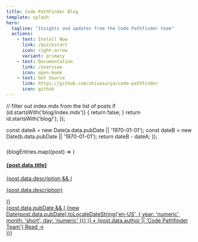 ```yaml
---
title: Code PathFinder Blog
template: splash
hero:
  tagline: "Insights and updates from the Code Pathfinder team"
  actions:
    - text: Install Now
      link: /quickstart
      icon: right-arrow
      variant: primary
    - text: Documentation
      link: /overview
      icon: open-book
    - text: Get Source
      link: https://github.com/shivasurya/code-pathfinder
      icon: github
---
```



  // filter out index.mdx from the list of posts
  if (id.startsWith('blog/index.mdx')) {
    return false;
  }
  return id.startsWith('blog/');
});

  const dateA = new Date(a.data.pubDate || '1970-01-01');
  const dateB = new Date(b.data.pubDate || '1970-01-01');
  return dateB - dateA;
});

<PostHogLayout />
<div class="blog-grid" style="margin-top: 1.5rem;">
  {blogEntries.map((post) => (
    <div class="blog-card">
      <a class="blog-card-link" href={`/${post.slug}`}>
        <h4>{post.data.title}</h4>
        {post.data.description && (<p>{post.data.description}</p>)}
        <div class="blog-meta">
          {post.data.pubDate && (
            <span class="date">{new Date(post.data.pubDate).toLocaleDateString('en-US', { year: 'numeric', month: 'short', day: 'numeric' })}</span>
          )}
          <span>•</span>
          <span class="author">{post.data.author || 'Code Pathfinder Team'}</span>
          <span style="margin-left:auto"></span>
          <span>Read →</span>
        </div>
      </a>
    </div>
  ))}
</div>
